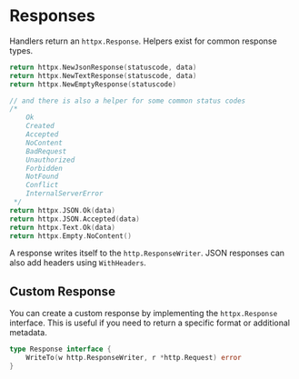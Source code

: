# Responses

Handlers return an `httpx.Response`. Helpers exist for common response types.

```go
return httpx.NewJsonResponse(statuscode, data)
return httpx.NewTextResponse(statuscode, data)
return httpx.NewEmptyResponse(statuscode)

// and there is also a helper for some common status codes
/*
	Ok
	Created
	Accepted
	NoContent
	BadRequest
	Unauthorized
	Forbidden
	NotFound
	Conflict
	InternalServerError
 */
return httpx.JSON.Ok(data)
return httpx.JSON.Accepted(data)
return httpx.Text.Ok(data)
return httpx.Empty.NoContent()
```

A response writes itself to the `http.ResponseWriter`. JSON responses can also add headers using `WithHeaders`.

## Custom Response

You can create a custom response by implementing the `httpx.Response` interface. This is useful if you need to return a specific format or additional metadata.

```go
type Response interface {
	WriteTo(w http.ResponseWriter, r *http.Request) error
}
```
